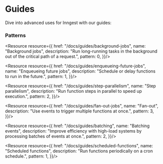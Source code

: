 
# Guides

Dive into advanced uses for Inngest with our guides:

### Patterns

<ResourceGrid cols={3}>

<Resource resource={{
  href: "/docs/guides/background-jobs",
  name: "Background jobs",
  description: "Run long-running tasks in the background out of the critical path of a request.",
  pattern: 0,
}}/>

<Resource resource={{
  href: "/docs/guides/enqueueing-future-jobs",
  name: "Enqueueing future jobs",
  description: "Schedule or delay functions to run in the future.",
  pattern: 1,
}}/>

<Resource resource={{
  href: "/docs/guides/step-parallelism",
  name: "Step parallelism",
  description: "Run function steps in parallel to speed up execution.",
  pattern: 2,
}}/>

<Resource resource={{
  href: "/docs/guides/fan-out-jobs",
  name: "Fan-out",
  description: "Use events to trigger multiple functions at once.",
  pattern: 3,
}}/>

<Resource resource={{
  href: "/docs/guides/batching",
  name: "Batching events",
  description: "Improve efficiency with high-load systems by processing batches of events at once.",
  pattern: 2,
}}/>

<Resource resource={{
  href: "/docs/guides/scheduled-functions",
  name: "Scheduled functions",
  description: "Run functions periodically on a cron schedule.",
  pattern: 1,
}}/>

</ResourceGrid>